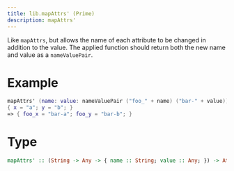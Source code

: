 ```yaml
---
title: lib.mapAttrs' (Prime)
description: mapAttrs'
---
```



Like `mapAttrs`, but allows the name of each attribute to be
changed in addition to the value. The applied function should
return both the new name and value as a `nameValuePair`.

# Example

```nix
mapAttrs' (name: value: nameValuePair ("foo_" + name) ("bar-" + value))
{ x = "a"; y = "b"; }
=> { foo_x = "bar-a"; foo_y = "bar-b"; }
```

# Type

```haskell
mapAttrs' :: (String -> Any -> { name :: String; value :: Any; }) -> AttrSet -> AttrSet
```
